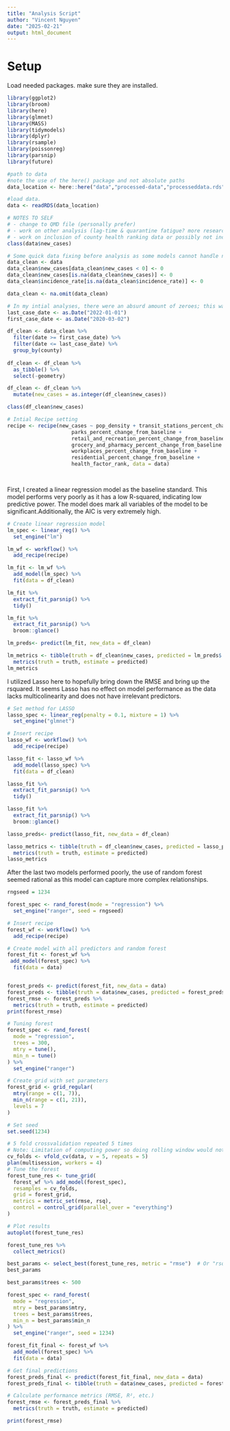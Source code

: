 ```yaml
---
title: "Analysis Script"
author: "Vincent Nguyen"
date: "2025-02-21"
output: html_document
---
```


# Setup

Load needed packages. make sure they are installed.

```r
library(ggplot2) 
library(broom) 
library(here) 
library(glmnet)
library(MASS)
library(tidymodels)
library(dplyr)
library(rsample)
library(poissonreg)
library(parsnip)
library(future)
```

```r
#path to data
#note the use of the here() package and not absolute paths
data_location <- here::here("data","processed-data","processeddata.rds")

#load data. 
data <- readRDS(data_location)

# NOTES TO SELF
# - change to QMD file (personally prefer)
# - work on other analysis (lag-time & quarantine fatigue? more research)
# - work on inclusion of county health ranking data or possibly not include at all? lots of mismatch counties between datasets
class(data$new_cases)
```

```r
# Some quick data fixing before analysis as some models cannot handle negatives (contextually ok, more interested in NEW cases)
data_clean <- data
data_clean$new_cases[data_clean$new_cases < 0] <- 0
data_clean$new_cases[is.na(data_clean$new_cases)] <- 0
data_clean$incidence_rate[is.na(data_clean$incidence_rate)] <- 0

data_clean <- na.omit(data_clean)

# In my intial analyses, there were an absurd amount of zeroes; this was most likely due to the data sets capturing days prior to the pandemic.
last_case_date <- as.Date("2022-01-01")
first_case_date <- as.Date("2020-03-02") 

df_clean <- data_clean %>%
  filter(date >= first_case_date) %>%
  filter(date <= last_case_date) %>%
  group_by(county) 
  
df_clean <- df_clean %>%
  as_tibble() %>%
  select(-geometry)

df_clean <- df_clean %>% 
  mutate(new_cases = as.integer(df_clean$new_cases))

class(df_clean$new_cases)
```

```r
# Intial Recipe setting
recipe <- recipe(new_cases ~ pop_density + transit_stations_percent_change_from_baseline + 
                     parks_percent_change_from_baseline + 
                     retail_and_recreation_percent_change_from_baseline + 
                     grocery_and_pharmacy_percent_change_from_baseline +
                     workplaces_percent_change_from_baseline + 
                     residential_percent_change_from_baseline +
                     health_factor_rank, data = data)
  



```

First, I created a linear regression model as the baseline standard. This model performs very poorly as it has a low R-squared, indicating low predictive power. The model does mark all variables of the model to be significant.Additionally, the AIC is very extremely high.

```r
# Create linear regression model
lm_spec <- linear_reg() %>%
  set_engine("lm")

lm_wf <- workflow() %>%
  add_recipe(recipe)

lm_fit <- lm_wf %>%
  add_model(lm_spec) %>%
  fit(data = df_clean)

lm_fit %>%
  extract_fit_parsnip() %>%
  tidy()

lm_fit %>%
  extract_fit_parsnip() %>%
  broom::glance()

lm_preds<- predict(lm_fit, new_data = df_clean)

lm_metrics <- tibble(truth = df_clean$new_cases, predicted = lm_preds$.pred) %>%
  metrics(truth = truth, estimate = predicted)
lm_metrics
```

I utilized Lasso here to hopefully bring down the RMSE and bring up the rsquared. It seems Lasso has no effect on model performance as the data lacks multicolinearity and does not have irrelevant predictors. 
```r
# Set method for LASSO
lasso_spec <- linear_reg(penalty = 0.1, mixture = 1) %>%
  set_engine("glmnet")

# Insert recipe
lasso_wf <- workflow() %>%
  add_recipe(recipe)

lasso_fit <- lasso_wf %>%
  add_model(lasso_spec) %>%
  fit(data = df_clean)

lasso_fit %>%
  extract_fit_parsnip() %>%
  tidy()

lasso_fit %>%
  extract_fit_parsnip() %>%
  broom::glance()

lasso_preds<- predict(lasso_fit, new_data = df_clean)

lasso_metrics <- tibble(truth = df_clean$new_cases, predicted = lasso_preds$.pred) %>%
  metrics(truth = truth, estimate = predicted)
lasso_metrics
```

After the last two models performed poorly, the use of random forest seemed rational as this model can capture more complex relationships. 
```r

rngseed = 1234

forest_spec <- rand_forest(mode = "regression") %>%
  set_engine("ranger", seed = rngseed)

# Insert recipe
forest_wf <- workflow() %>%
  add_recipe(recipe)

# Create model with all predictors and random forest
forest_fit <- forest_wf %>%
 add_model(forest_spec) %>%
  fit(data = data)


forest_preds <- predict(forest_fit, new_data = data)
forest_preds <- tibble(truth = data$new_cases, predicted = forest_preds$.pred)
forest_rmse <- forest_preds %>%
  metrics(truth = truth, estimate = predicted)
print(forest_rmse)
```


```r
# Tuning forest
forest_spec <- rand_forest(
  mode = "regression", 
  trees = 300, 
  mtry = tune(), 
  min_n = tune()
) %>%
  set_engine("ranger")

# Create grid with set parameters
forest_grid <- grid_regular(
  mtry(range = c(1, 7)),  
  min_n(range = c(1, 21)),  
  levels = 7  
)

# Set seed
set.seed(1234)

# 5 fold crossvalidation repeated 5 times
# Note: Limitation of computing power so doing rolling window would not work
cv_folds <- vfold_cv(data, v = 5, repeats = 5)
plan(multisession, workers = 4)
# Tune the forest
forest_tune_res <- tune_grid(
  forest_wf %>% add_model(forest_spec),
  resamples = cv_folds,  
  grid = forest_grid,
  metrics = metric_set(rmse, rsq),
  control = control_grid(parallel_over = "everything")
)

# Plot results
autoplot(forest_tune_res)

forest_tune_res %>%
  collect_metrics()

best_params <- select_best(forest_tune_res, metric = "rmse")  # Or "rsq"
best_params

best_params$trees <- 500
```

```r
forest_spec <- rand_forest(
  mode = "regression",
  mtry = best_params$mtry,
  trees = best_params$trees,
  min_n = best_params$min_n
) %>%
  set_engine("ranger", seed = 1234)

forest_fit_final <- forest_wf %>%
  add_model(forest_spec) %>%
  fit(data = data)

# Get final predictions
forest_preds_final <- predict(forest_fit_final, new_data = data)
forest_preds_final <- tibble(truth = data$new_cases, predicted = forest_preds_final$.pred)

# Calculate performance metrics (RMSE, R², etc.)
forest_rmse <- forest_preds_final %>%
  metrics(truth = truth, estimate = predicted)

print(forest_rmse)
```

